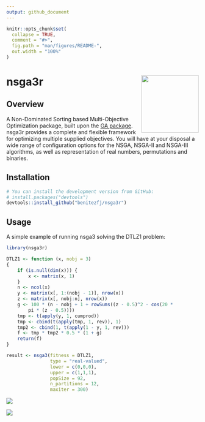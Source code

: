 ```yaml
---
output: github_document
---
```


<!-- README.md is generated from README.Rmd. Please edit that file -->

```r
knitr::opts_chunk$set(
  collapse = TRUE,
  comment = "#>",
  fig.path = "man/figures/README-",
  out.width = "100%"
)
```

# nsga3r <img src="man/figures/logo.png" align="right" width="150px" alt=""/>

<!-- badges: start -->
<!-- badges: end -->

## Overview

A Non-Dominated Sorting based Multi-Objective Optimization package, built upon the [GA package](https://CRAN.R-project.org/package=GA). 
nsga3r provides a complete and flexible framework for optimizing multiple supplied objectives. 
You will have at your disposal a wide range of configuration options for the NSGA, NSGA-II 
and NSGA-III algorithms, as well as representation of real numbers, permutations and binaries.


## Installation

``` r
# You can install the development version from GitHub:
# install.packages("devtools")
devtools::install_github("benitezfj/nsga3r")
```

## Usage

A simple example of running nsga3 solving the DTLZ1 problem:

``` r
library(nsga3r)

DTLZ1 <- function (x, nobj = 3) 
{
    if (is.null(dim(x))) {
        x <- matrix(x, 1)
    }
    n <- ncol(x)
    y <- matrix(x[, 1:(nobj - 1)], nrow(x))
    z <- matrix(x[, nobj:n], nrow(x))
    g <- 100 * (n - nobj + 1 + rowSums((z - 0.5)^2 - cos(20 * 
        pi * (z - 0.5))))
    tmp <- t(apply(y, 1, cumprod))
    tmp <- cbind(t(apply(tmp, 1, rev)), 1)
    tmp2 <- cbind(1, t(apply(1 - y, 1, rev)))
    f <- tmp * tmp2 * 0.5 * (1 + g)
    return(f)
}

result <- nsga3(fitness = DTLZ1,
                type = "real-valued",
                lower = c(0,0,0),
                upper = c(1,1,1),
                popSize = 92,
                n_partitions = 12,
                maxiter = 300)

```
![](https://github.com/benitezfj/nsga3r/blob/master/man/figures/README-example-1.jpeg)<!-- -->

![](https://github.com/benitezfj/nsga3r/blob/master/man/figures/README-example-2.png)<!-- -->
